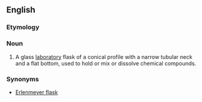==English==
{{wikipedia}}
===Etymology===
{{prefix|conical|flask}}
===Noun===
{{en-noun|sg=[[conical]] [[flask]]}}

#{{context|chemistry}} A glass [[laboratory]] flask of a conical profile with a narrow tubular neck and a flat bottom, used to hold or mix or dissolve chemical compounds.

===Synonyms===
*[[Erlenmeyer flask]]